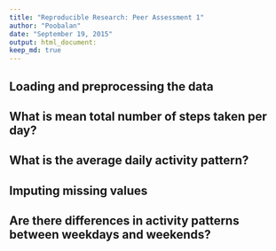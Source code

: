 ```yaml
---
title: "Reproducible Research: Peer Assessment 1"
author: "Poobalan"
date: "September 19, 2015"
output: html_document:
keep_md: true
---
```



## Loading and preprocessing the data



## What is mean total number of steps taken per day?



## What is the average daily activity pattern?



## Imputing missing values



## Are there differences in activity patterns between weekdays and weekends?

